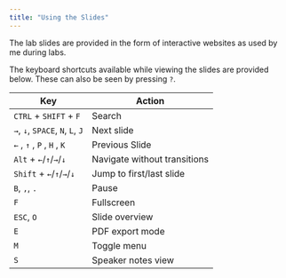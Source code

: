 ```yaml
---
title: "Using the Slides"
---
```


The lab slides are provided in the form of interactive websites as used by me 
during labs. 

The keyboard shortcuts available while viewing the slides are provided below. These can also be seen by pressing `?`. 

| Key                              | Action                       |
|----------------------------------|------------------------------|
| `CTRL` + `SHIFT` + `F`           | Search                       |
| `→`, `↓`, `SPACE`, `N`, `L`, `J` | Next slide                   |
| `←` , `↑` , `P` , `H` , `K`      | Previous Slide               |
| `Alt` + `←`/`↑`/`→`/`↓`          | Navigate without transitions |
| `Shift` + `←`/`↑`/`→`/`↓`        | Jump to first/last slide     |
| `B`, `,`, `.`                    | Pause                        |
| `F`                              | Fullscreen                   |
| `ESC`, `O`                       | Slide overview               |
| `E`                              | PDF export mode              |
| `M`                              | Toggle menu                  |
| `S`                              | Speaker notes view           |

